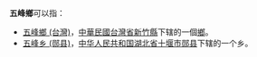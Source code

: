 '''五峰鄉'''可以指：
* [[五峰鄉_(台灣)|五峰鄉 (台灣)]]，[[中華民國|中華民國]][[台灣省|台灣省]][[新竹縣|新竹縣]]下辖的一個[[鄉_(台灣)|鄉]]。
* [[五峰乡_(郧县)|五峰乡 (郧县)]]，[[中华人民共和国|中华人民共和国]][[湖北省|湖北省]][[十堰市|十堰市]][[郧县|郧县]]下辖的一个乡。
{{disambig|W五峰鄉|Cat=三字中国乡名消歧义}}